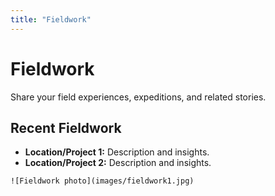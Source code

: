 ```yaml
---
title: "Fieldwork"
---
```


# Fieldwork

Share your field experiences, expeditions, and related stories.

## Recent Fieldwork

- **Location/Project 1:** Description and insights.
- **Location/Project 2:** Description and insights.

```.column-screen
![Fieldwork photo](images/fieldwork1.jpg)
```